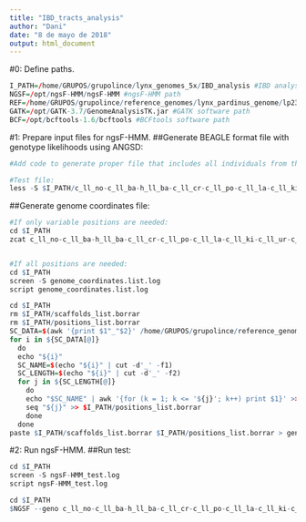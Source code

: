 ```yaml
---
title: "IBD_tracts_analysis"
author: "Dani"
date: "8 de mayo de 2018"
output: html_document
---
```


#0: Define paths.

```r

I_PATH=/home/GRUPOS/grupolince/lynx_genomes_5x/IBD_analysis #IBD analysis folder path
NGSF=/opt/ngsF-HMM/ngsF-HMM #ngsF-HMM path
REF=/home/GRUPOS/grupolince/reference_genomes/lynx_pardinus_genome/lp23.fa #path to reference genome
GATK=/opt/GATK-3.7/GenomeAnalysisTK.jar #GATK software path
BCF=/opt/bcftools-1.6/bcftools #BCFtools software path

```

#1: Prepare input files for ngsF-HMM.
##Generate BEAGLE format file with genotype likelihoods using ANGSD:

```r

#Add code to generate proper file that includes all individuals from the following populations: lp_sm, lp_do, ll_ki, ll_no, ll_po

#Test file:
less -S $I_PATH/c_ll_no-c_ll_ba-h_ll_ba-c_ll_cr-c_ll_po-c_ll_la-c_ll_ki-c_ll_ur-c_ll_tu-c_ll_to-c_ll_ka-c_ll_og-c_ll_ya-c_ll_vl_n080.genolike.beagle.gz

```

##Generate genome coordinates file:

```r

#If only variable positions are needed:
cd $I_PATH
zcat c_ll_no-c_ll_ba-h_ll_ba-c_ll_cr-c_ll_po-c_ll_la-c_ll_ki-c_ll_ur-c_ll_tu-c_ll_to-c_ll_ka-c_ll_og-c_ll_ya-c_ll_vl_n080.genolike.beagle.gz | cut -f1 | cut -d$'_' -f1,2 --output-delimiter=' ' > variable_coordinates.list


#If all positions are needed:
cd $I_PATH
screen -S genome_coordinates.list.log
script genome_coordinates.list.log

cd $I_PATH
rm $I_PATH/scaffolds_list.borrar
rm $I_PATH/positions_list.borrar
SC_DATA=$(awk '{print $1"_"$2}' /home/GRUPOS/grupolince/reference_genomes/lynx_pardinus_genome/Length_scaffolds_lp23)
for i in ${SC_DATA[@]}
  do
  echo "${i}"
  SC_NAME=$(echo "${i}" | cut -d'_' -f1)
  SC_LENGTH=$(echo "${i}" | cut -d'_' -f2)
  for j in ${SC_LENGTH[@]}
    do
    echo "$SC_NAME" | awk '{for (k = 1; k <= '${j}'; k++) print $1}' >> $I_PATH/scaffolds_list.borrar
    seq "${j}" >> $I_PATH/positions_list.borrar
    done 
  done
paste $I_PATH/scaffolds_list.borrar $I_PATH/positions_list.borrar > genome_coordinates.list

```

#2: Run ngsF-HMM.
##Run test:

```r

cd $I_PATH
screen -S ngsF-HMM_test.log
script ngsF-HMM_test.log

cd $I_PATH
$NGSF --geno c_ll_no-c_ll_ba-h_ll_ba-c_ll_cr-c_ll_po-c_ll_la-c_ll_ki-c_ll_ur-c_ll_tu-c_ll_to-c_ll_ka-c_ll_og-c_ll_ya-c_ll_vl_n080.genolike.beagle.gz --lkl --pos variable_coordinates.list --n_ind 80 --n_sites 2096552 --out $I_PATH/ngsF-HMM_test

```
